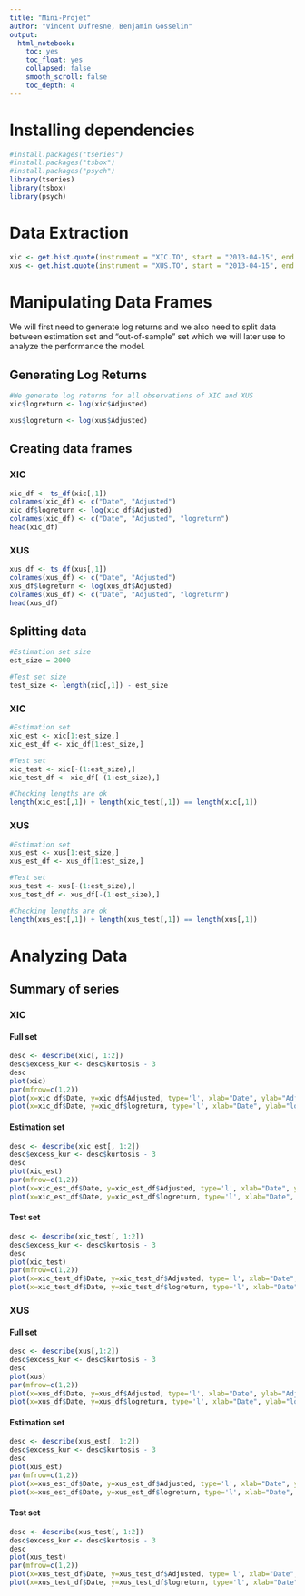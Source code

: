 ---
title: "Mini-Projet"
author: "Vincent Dufresne, Benjamin Gosselin"
output: 
  html_notebook: 
    toc: yes
    toc_float: yes
    collapsed: false
    smooth_scroll: false
    toc_depth: 4
---


# Installing dependencies
```{r}
#install.packages("tseries")
#install.packages("tsbox")
#install.packages("psych")
library(tseries)
library(tsbox)
library(psych)
```


# Data Extraction
```{r}
xic <- get.hist.quote(instrument = "XIC.TO", start = "2013-04-15", end = "2022-03-11", quote = "AdjClose")
xus <- get.hist.quote(instrument = "XUS.TO", start = "2013-04-15", end = "2022-03-11", quote = "AdjClose")
```
# Manipulating Data Frames

We will first need to generate log returns and we also need to split data between estimation set and "out-of-sample"
set which we will later use to analyze the performance the model.

## Generating Log Returns
```{r}
#We generate log returns for all observations of XIC and XUS
xic$logreturn <- log(xic$Adjusted)

xus$logreturn <- log(xus$Adjusted)
```

## Creating data frames

### XIC
```{r}
xic_df <- ts_df(xic[,1])
colnames(xic_df) <- c("Date", "Adjusted")
xic_df$logreturn <- log(xic_df$Adjusted)
colnames(xic_df) <- c("Date", "Adjusted", "logreturn")
head(xic_df)
```


### XUS
```{r}
xus_df <- ts_df(xus[,1])
colnames(xus_df) <- c("Date", "Adjusted")
xus_df$logreturn <- log(xus_df$Adjusted)
colnames(xus_df) <- c("Date", "Adjusted", "logreturn")
head(xus_df)
```



## Splitting data

```{r}
#Estimation set size
est_size = 2000

#Test set size
test_size <- length(xic[,1]) - est_size
```


### XIC
```{r}
#Estimation set
xic_est <- xic[1:est_size,]
xic_est_df <- xic_df[1:est_size,]

#Test set
xic_test <- xic[-(1:est_size),]
xic_test_df <- xic_df[-(1:est_size),]

#Checking lengths are ok
length(xic_est[,1]) + length(xic_test[,1]) == length(xic[,1])

```



### XUS
```{r}
#Estimation set
xus_est <- xus[1:est_size,]
xus_est_df <- xus_df[1:est_size,]

#Test set
xus_test <- xus[-(1:est_size),]
xus_test_df <- xus_df[-(1:est_size),]

#Checking lengths are ok
length(xus_est[,1]) + length(xus_test[,1]) == length(xus[,1])

```

# Analyzing Data

## Summary of series

### XIC

#### Full set
```{r}
desc <- describe(xic[, 1:2])
desc$excess_kur <- desc$kurtosis - 3
desc
plot(xic)
par(mfrow=c(1,2))
plot(x=xic_df$Date, y=xic_df$Adjusted, type='l', xlab="Date", ylab="Adjusted", main="Ajdusted as a function of Date")
plot(x=xic_df$Date, y=xic_df$logreturn, type='l', xlab="Date", ylab="logreturn", main="logreturn as a function of Date")

```

#### Estimation set
```{r}
desc <- describe(xic_est[, 1:2])
desc$excess_kur <- desc$kurtosis - 3
desc
plot(xic_est)
par(mfrow=c(1,2))
plot(x=xic_est_df$Date, y=xic_est_df$Adjusted, type='l', xlab="Date", ylab="Adjusted", main="Ajdusted as a function of Date")
plot(x=xic_est_df$Date, y=xic_est_df$logreturn, type='l', xlab="Date", ylab="logreturn", main="logreturn as a function of Date")
```



#### Test set
```{r}
desc <- describe(xic_test[, 1:2])
desc$excess_kur <- desc$kurtosis - 3
desc
plot(xic_test)
par(mfrow=c(1,2))
plot(x=xic_test_df$Date, y=xic_test_df$Adjusted, type='l', xlab="Date", ylab="Adjusted", main="Ajdusted as a function of Date")
plot(x=xic_test_df$Date, y=xic_test_df$logreturn, type='l', xlab="Date", ylab="logreturn", main="logreturn as a function of Date")

```



### XUS

#### Full set
```{r}
desc <- describe(xus[,1:2])
desc$excess_kur <- desc$kurtosis - 3
desc
plot(xus)
par(mfrow=c(1,2))
plot(x=xus_df$Date, y=xus_df$Adjusted, type='l', xlab="Date", ylab="Adjusted", main="Ajdusted as a function of Date")
plot(x=xus_df$Date, y=xus_df$logreturn, type='l', xlab="Date", ylab="logreturn", main="logreturn as a function of Date")
```


#### Estimation set
```{r}
desc <- describe(xus_est[, 1:2])
desc$excess_kur <- desc$kurtosis - 3
desc
plot(xus_est)
par(mfrow=c(1,2))
plot(x=xus_est_df$Date, y=xus_est_df$Adjusted, type='l', xlab="Date", ylab="Adjusted", main="Ajdusted as a function of Date")
plot(x=xus_est_df$Date, y=xus_est_df$logreturn, type='l', xlab="Date", ylab="logreturn", main="logreturn as a function of Date")
```

#### Test set
```{r}
desc <- describe(xus_test[, 1:2])
desc$excess_kur <- desc$kurtosis - 3
desc
plot(xus_test)
par(mfrow=c(1,2))
plot(x=xus_test_df$Date, y=xus_test_df$Adjusted, type='l', xlab="Date", ylab="Adjusted", main="Ajdusted as a function of Date")
plot(x=xus_test_df$Date, y=xus_test_df$logreturn, type='l', xlab="Date", ylab="logreturn", main="logreturn as a function of Date")
```


```{r}

```

